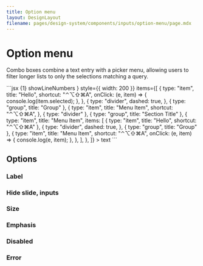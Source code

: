 ```yaml
---
title: Option menu
layout: DesignLayout
filename: pages/design-system/components/inputs/option-menu/page.mdx
---
```



# Option menu

Combo boxes combine a text entry with a picker menu, allowing users to filter longer lists to only the selections matching a query.

<MainView />

<CodeView>
  <CodeViewItem title="Sapa">
    ```jsx {1} showLineNumbers
    <OptionMenu
      icon={<AddChartFilled />}
      style={{ width: 200 }}
      items={[
        {
          type: "item",
          title: "Hello",
          shortcut: "⌃⌥⇧⌘A",
          onClick: (e, item) => {
            console.log(item.selected);
          },
        },
        {
          type: "divider",
          dashed: true,
        },
        { type: "group", title: "Group" },
        {
          type: "item",
          title: "Menu Item",
          shortcut: "⌃⌥⇧⌘A",
        },
        { type: "divider" },
        { type: "group", title: "Section Title" },
        {
          type: "item",
          title: "Menu Item",
          items: [
            { type: "item", title: "Hello", shortcut: "⌃⌥⇧⌘A" },
            {
              type: "divider",
              dashed: true,
            },
            { type: "group", title: "Group" },
            {
              type: "item",
              title: "Menu Item",
              shortcut: "⌃⌥⇧⌘A",
              onClick: (e, item) => {
                console.log(e, item);
              },
            },
          ],
        },
      ]}
    >
      text
    </OptionMenu>
    ```
  </CodeViewItem>
</CodeView>

## Options

### Label

### Hide slide, inputs

### Size

### Emphasis

### Disabled

### Error
